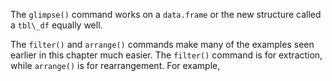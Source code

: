 The `glimpse()` command works on a `data.frame` or the
new structure called a `tbl\_df` equally well.

The `filter()` and `arrange()` commands make many of the
examples seen earlier in this chapter much easier. The
`filter()` command is for extraction, while `arrange()`
is for rearrangement. For example, 

